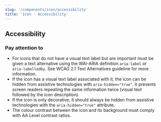 ```yaml
---
slug: '/components/icon/accessibility'
title: 'Icon - Accessibility'
---
```




## Accessibility

### Pay attention to
- For icons that do not have a visual text label but are important must be given a text alternative using the WAI-ARIA definition `aria-label` or `aria-labelledby`. See <Link size="M" href="https://www.w3.org/TR/WCAG21/#text-alternatives" external>WCAG 2.1 Text Alternatives guideline</Link> for more information.
- If the icon has a visual text label associated with it, the icon can be hidden from assistive technologies with `aria-hidden="true"`. It prevents screen readers repeating the same information twice (visual text followed by the icon description).
- If the icon is only decorative, it should always be hidden from assistive technologies with the `aria-hidden="true"` attribute.
- The colour contrast between the icon and its background must comply with <Link size="M" href="https://www.w3.org/TR/WCAG21/#contrast-minimum" external>AA Level contrast ratios</Link>.
